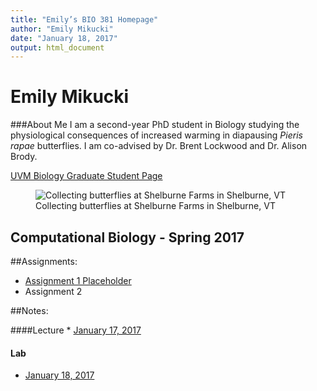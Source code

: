 ```yaml
---
title: "Emily’s BIO 381 Homepage"
author: "Emily Mikucki"
date: "January 18, 2017"
output: html_document
---
```


# Emily Mikucki
###About Me
I am a second-year PhD student in Biology studying the physiological consequences of increased warming in diapausing *Pieris rapae* butterflies. I am co-advised by Dr. Brent Lockwood and Dr. Alison Brody. 

[UVM Biology Graduate Student Page](http://www.uvm.edu/~biology/?Page=students/mikucki.php&SM=facultysubmenu.html)

![Collecting butterflies at Shelburne Farms in Shelburne, VT](rsz_butterfly.jpg)

## Computational Biology - Spring 2017

##Assignments:

* [Assignment 1 Placeholder](Test.html)      
* Assignment 2 

##Notes:

####Lecture
* [January 17, 2017](Lecture_Notes_01172017.html)   

#### Lab
* [January 18, 2017](Lab_Notes_01182017.html)

